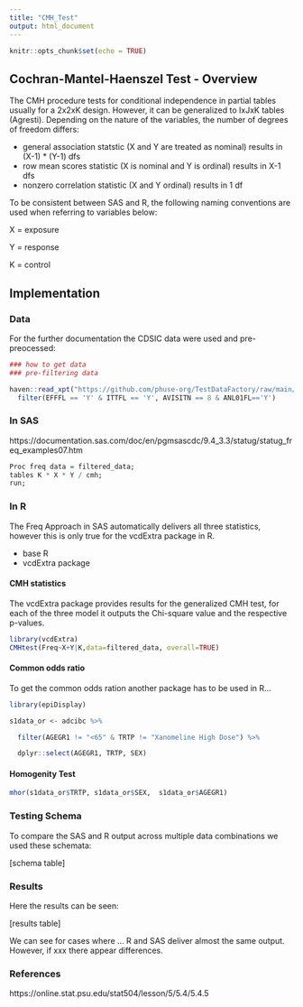 ```yaml
---
title: "CMH_Test"
output: html_document
---
```


```r
knitr::opts_chunk$set(echo = TRUE)
```

## Cochran-Mantel-Haenszel Test - Overview

The CMH procedure tests for conditional independence in partial tables usually for a 2x2xK design. However, it can be generalized to IxJxK tables (Agresti). Depending on the nature of the variables, the number of degrees of freedom differs: 

- general association statstic (X and Y are treated as nominal) results in (X-1) * (Y-1) dfs
- row mean scores statistic (X is nominal and Y is ordinal) results in X-1 dfs
- nonzero correlation statistic (X and Y ordinal) results in 1 df

To be consistent between SAS and R, the following naming conventions are used when referring to variables below: 

X = exposure 

Y = response 

K = control 



## Implementation

### Data 

For the further documentation the CDSIC data were used and pre-preocessed: 

```r
### how to get data 
### pre-filtering data 

haven::read_xpt("https://github.com/phuse-org/TestDataFactory/raw/main/Updated/TDF_ADaM/adcibc.xpt") %>% 
  filter(EFFFL == 'Y' & ITTFL == 'Y', AVISITN == 8 & ANL01FL=='Y') 

```


### In SAS 


https://documentation.sas.com/doc/en/pgmsascdc/9.4_3.3/statug/statug_freq_examples07.htm


```r

Proc freq data = filtered_data; 
tables K * X * Y / cmh; 
run; 

```


### In R 

The Freq Approach in SAS automatically delivers all three statistics, however this is only true for the vcdExtra package in R.

- base R
- vcdExtra package


#### CMH statistics

The vcdExtra package provides results for the generalized CMH test, for each of the three model it outputs the Chi-square value and the respective p-values. 

```r
library(vcdExtra)
CMHtest(Freq~X+Y|K,data=filtered_data, overall=TRUE) 
```


#### Common odds ratio

To get the common odds ration another package has to be used in R...

```r
library(epiDisplay) 

s1data_or <- adcibc %>%  

  filter(AGEGR1 != "<65" & TRTP != "Xanomeline High Dose") %>% 

  dplyr::select(AGEGR1, TRTP, SEX) 
```


#### Homogenity Test

```r
mhor(s1data_or$TRTP, s1data_or$SEX,  s1data_or$AGEGR1) 
```


### Testing Schema

To compare the SAS and R output across multiple data combinations we used these schemata:

[schema table]


### Results

Here the results can be seen: 

[results table]

We can see for cases where ... R and SAS deliver almost the same output. However, if xxx there appear differences. 

### References

https://online.stat.psu.edu/stat504/lesson/5/5.4/5.4.5

